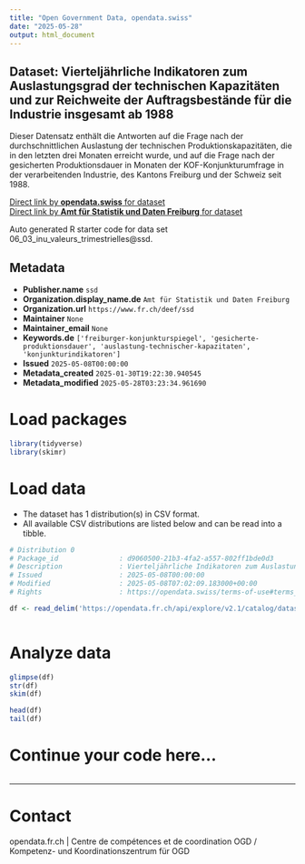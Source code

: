 ```yaml
---
title: "Open Government Data, opendata.swiss"
date: "2025-05-28"
output: html_document
---
```


## Dataset: Vierteljährliche Indikatoren zum Auslastungsgrad der technischen Kapazitäten und zur Reichweite der Auftragsbestände für die Industrie insgesamt ab 1988

Dieser Datensatz enthält die Antworten auf die Frage nach der durchschnittlichen Auslastung der technischen Produktionskapazitäten, die in den letzten drei Monaten erreicht wurde, und auf die Frage nach der gesicherten Produktionsdauer in Monaten der KOF-Konjunkturumfrage in der verarbeitenden Industrie, des Kantons Freiburg und der Schweiz seit 1988. 

[Direct link by **opendata.swiss** for dataset](https://opendata.swiss/de/dataset/vierteljahrliche-indikatoren-zum-auslastungsgrad-der-technischen-kapazitaten-und-zur-reich-1988)<br>
[Direct link by **Amt für Statistik und Daten Freiburg** for dataset](https://opendata.fr.ch/explore/dataset/06_03_inu_valeurs_trimestrielles/)

Auto generated R starter code for data set 06_03_inu_valeurs_trimestrielles@ssd.

## Metadata

- **Publisher.name** `ssd`
- **Organization.display_name.de** `Amt für Statistik und Daten Freiburg`
- **Organization.url** `https://www.fr.ch/deef/ssd`
- **Maintainer** `None`
- **Maintainer_email** `None`
- **Keywords.de** `['freiburger-konjunkturspiegel', 'gesicherte-produktionsdauer', 'auslastung-technischer-kapazitaten', 'konjunkturindikatoren']`
- **Issued** `2025-05-08T00:00:00`
- **Metadata_created** `2025-01-30T19:22:30.940545`
- **Metadata_modified** `2025-05-28T03:23:34.961690`


# Load packages

```r

library(tidyverse)
library(skimr)

```

# Load data

-   The dataset has 1 distribution(s) in CSV format.
-   All available CSV distributions are listed below and can be read into a tibble.

```r

# Distribution 0
# Package_id               : d9060500-21b3-4fa2-a557-802ff1bde0d3
# Description              : Vierteljährliche Indikatoren zum Auslastungsgrad der technischen Kapazitäten und zur Reichweite der Auftragsbestände für die Industrie insgesamt ab 1988 (csv)
# Issued                   : 2025-05-08T00:00:00
# Modified                 : 2025-05-08T07:02:09.183000+00:00
# Rights                   : https://opendata.swiss/terms-of-use#terms_by

df <- read_delim('https://opendata.fr.ch/api/explore/v2.1/catalog/datasets/06_03_inu_valeurs_trimestrielles/exports/csv?use_labels=true')



```

# Analyze data

```r

glimpse(df)
str(df)
skim(df)

head(df)
tail(df)

```

# Continue your code here...

```r

```

------------------------------------------------------------------------

# Contact

opendata.fr.ch | Centre de compétences et de coordination OGD / Kompetenz- und Koordinationszentrum für OGD
